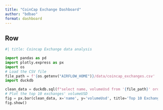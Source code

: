 ```yaml
---
title: "CoinCap Exchange Dashboard"
author: "bdbao"
format: dashboard
---
```

    
## Row {height=70%}

```python
#| title: Coincap Exchange data analysis

import pandas as pd
import plotly.express as px
import os
# Load the CSV file
file_path = f'{os.getenv("AIRFLOW_HOME")}/data/coincap_exchanges.csv'
import duckdb

clean_data = duckdb.sql(f"select name, volumeUsd from '{file_path}' order by 2 desc limit 10").df()
# Plot the top 10 exchanges' volumeUSD
fig = px.bar(clean_data, x='name', y='volumeUsd', title='Top 10 Exchanges by VolumeUSD')
fig.show()
 
```
